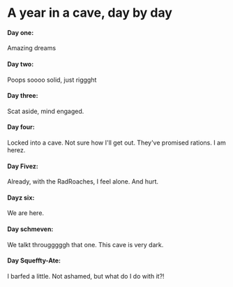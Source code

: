 # A year in a cave, day by day

#### Day one:
Amazing dreams

#### Day two:
Poops soooo solid, just riggght

#### Day three:
Scat aside, mind engaged.

#### Day four:
Locked into a cave. Not sure how I'll get out. They've promised rations. I am herez.

#### Day Fivez:
Already, with the RadRoaches, I feel alone. And hurt.

#### Dayz six:
We are here.

#### Day schmeven:
We talkt througggggh that one. This cave is very dark.

#### Day Squeffty-Ate:
I barfed a little. Not ashamed, but what do I do with it?! 